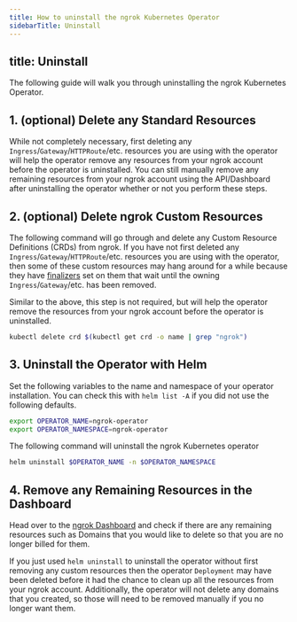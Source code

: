 ```yaml
---
title: How to uninstall the ngrok Kubernetes Operator
sidebarTitle: Uninstall
---
```


title: Uninstall
---


The following guide will walk you through uninstalling the ngrok Kubernetes Operator.

## 1. (optional) Delete any Standard Resources

While not completely necessary, first deleting any `Ingress`/`Gateway`/`HTTPRoute`/etc. resources you are using with the operator
will help the operator remove any resources from your ngrok account before the operator is uninstalled.
You can still manually remove any remaining resources from your ngrok account using the API/Dashboard after uninstalling the operator whether or not you perform these steps.

## 2. (optional) Delete ngrok Custom Resources

The following command will go through and delete any Custom Resource Definitions (CRDs) from ngrok.
If you have not first deleted any `Ingress`/`Gateway`/`HTTPRoute`/etc. resources you are using with the operator,
then some of these custom resources may hang around for a while because they have [finalizers](/k8s/guides/finalizers) set on them
that wait until the owning `Ingress`/`Gateway`/etc. has been removed.

Similar to the above, this step is not required, but will help the operator remove the resources from your ngrok account before the operator is uninstalled.

```bash
kubectl delete crd $(kubectl get crd -o name | grep "ngrok")
```

## 3. Uninstall the Operator with Helm

Set the following variables to the name and namespace of your operator installation.
You can check this with `helm list -A` if you did not use the following defaults.

```bash
export OPERATOR_NAME=ngrok-operator
export OPERATOR_NAMESPACE=ngrok-operator
```

The following command will uninstall the ngrok Kubernetes operator

```bash
helm uninstall $OPERATOR_NAME -n $OPERATOR_NAMESPACE
```

## 4. Remove any Remaining Resources in the Dashboard

Head over to the [ngrok Dashboard](https://dashboard.ngrok.com) and check if there are any remaining resources such as Domains that you would like to
delete so that you are no longer billed for them.

If you just used `helm uninstall` to uninstall the operator without first removing any custom resources then the operator `Deployment` may have been
deleted before it had the chance to clean up all the resources from your ngrok account. Additionally, the operator will not delete any domains that you created,
so those will need to be removed manually if you no longer want them.
